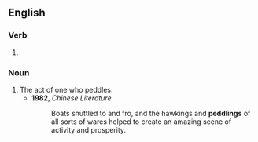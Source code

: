 ==English==

===Verb===
{{head|en|present participle}}

# {{present participle of|peddle|lang=en|nocat=1}}

===Noun===
{{en-noun}}

# The act of one who peddles.
#* '''1982''', ''Chinese Literature''
#*: Boats shuttled to and fro, and the hawkings and '''peddlings''' of all sorts of wares helped to create an amazing scene of activity and prosperity.